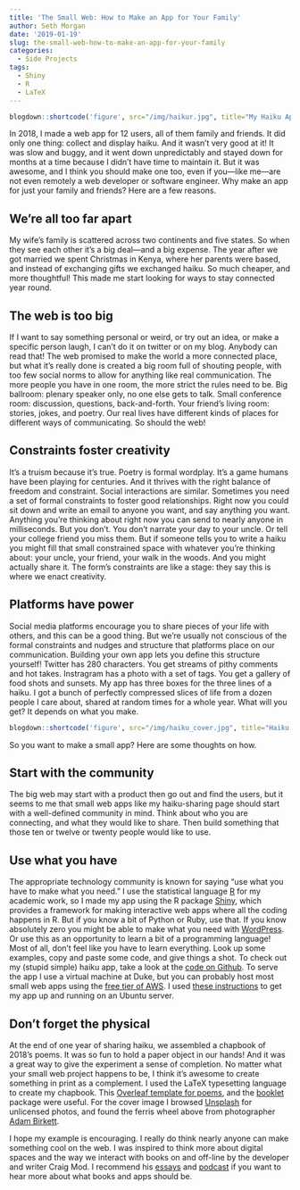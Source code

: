 ```yaml
---
title: 'The Small Web: How to Make an App for Your Family'
author: Seth Morgan
date: '2019-01-19'
slug: the-small-web-how-to-make-an-app-for-your-family
categories:
  - Side Projects
tags:
  - Shiny
  - R
  - LaTeX
---
```


```r
blogdown::shortcode('figure', src="/img/haikur.jpg", title="My Haiku App")
```

In 2018, I made a web app for 12 users, all of them family and friends. It did only one thing: collect and display haiku. And it wasn't very good at it! It was slow and buggy, and it went down unpredictably and stayed down for months at a time because I didn't have time to maintain it. But it was awesome, and I think you should make one too, even if you---like me---are not even remotely a web developer or software engineer. Why make an app for just your family and friends? Here are a few reasons.

## We're all too far apart
My wife's family is scattered across two continents and five states. So when they see each other it's a big deal---and a big expense. The year after we got married we spent Christmas in Kenya, where her parents were based, and instead of exchanging gifts we exchanged haiku. So much cheaper, and more thoughtful! This made me start looking for ways to stay connected year round.

## The web is too big 
If I want to say something personal or weird, or try out an idea, or make a specific person laugh, I can't do it on twitter or on my blog. Anybody can read that! The web promised to make the world a more connected place, but what it's really done is created a big room full of shouting people, with too few social norms to allow for anything like real communication. The more people you have in one room, the more strict the rules need to be. Big ballroom: plenary speaker only, no one else gets to talk. Small conference room: discussion, questions, back-and-forth. Your friend's living room: stories, jokes, and poetry. Our real lives have different kinds of places for different ways of communicating. So should the web!

## Constraints foster creativity
It's a truism because it's true. Poetry is formal wordplay. It's a game humans have been playing for centuries. And it thrives with the right balance of freedom and constraint. Social interactions are similar. Sometimes you need a set of formal constraints to foster good relationships. Right now you could sit down and write an email to anyone you want, and say anything you want. Anything you're thinking about right now you can send to nearly anyone in milliseconds. But you don't. You don't narrate your day to your uncle. Or tell your college friend you miss them. But if someone tells you to write a haiku you might fill that small constrained space with whatever you're thinking about: your uncle, your friend, your walk in the woods. And you might actually share it. The form's constraints are like a stage: they say this is where we enact creativity. 

## Platforms have power
Social media platforms encourage you to share pieces of your life with others, and this can be a good thing. But we're usually not conscious of the formal constraints and nudges and structure that platforms place on our communication. Building your own app lets you define this structure yourself! Twitter has 280 characters. You get streams of pithy comments and hot takes. Instragram has a photo with a set of tags. You get a gallery of food shots and sunsets. My app has three boxes for the three lines of a haiku. I got a bunch of perfectly compressed slices of life from a dozen people I care about, shared at random times for a whole year. What will you get? It depends on what you make.

```r
blogdown::shortcode('figure', src="/img/haiku_cover.jpg", title="Haiku Chapbook Cover")
```

So you want to make a small app? Here are some thoughts on how.

## Start with the community
The big web may start with a product then go out and find the users, but it seems to me that small web apps like my haiku-sharing page should start with a well-defined community in mind. Think about who you are connecting, and what they would like to share. Then build something that those ten or twelve or twenty people would like to use.

## Use what you have
The appropriate technology community is known for saying "use what you have to make what you need." I use the statistical language [R](https://www.r-project.org/) for my academic work, so I made my app using the R package [Shiny](https://shiny.rstudio.com/), which provides a framework for making interactive web apps where all the coding happens in R. But if you know a bit of Python or Ruby, use that. If you know absolutely zero you might be able to make what you need with [WordPress](https://wordpress.org/). Or use this as an opportunity to learn a bit of a programming language! Most of all, don't feel like you have to learn everything. Look up some examples, copy and paste some code, and give things a shot. To check out my (stupid simple) haiku app, take a look at the [code on Github](https://github.com/sethhenrymorgan/haiku_r). To serve the app I use a virtual machine at Duke, but you can probably host most small web apps using the [free tier of AWS](https://aws.amazon.com/free/). I used [these instructions](https://www.linode.com/docs/development/r/how-to-deploy-rshiny-server-on-ubuntu-and-debian/#deploy-a-shiny-app-to-a-remote-server) to get my app up and running on an Ubuntu server.

## Don't forget the physical
At the end of one year of sharing haiku, we assembled a chapbook of 2018's poems. It was so fun to hold a paper object in our hands! And it was a great way to give the experiment a sense of completion. No matter what your small web project happens to be, I think it's awesome to create something in print as a complement. I used the LaTeX typesetting language to create my chapbook. This [Overleaf template for poems](https://www.latextemplates.com/template/poems), and the [booklet](https://ctan.org/pkg/booklet?lang=en) package were useful. For the cover image I browsed [Unsplash](https://unsplash.com/) for unlicensed photos, and found the ferris wheel above from photographer [Adam Birkett](https://unsplash.com/@abrkett).

I hope my example is encouraging. I really do think nearly anyone can make something cool on the web. I was inspired to think more about digital spaces and the way we interact with books on and off-line by the developer and writer Craig Mod. I recommend his [essays](https://craigmod.com/essays/) and [podcast](https://craigmod.com/onmargins/) if you want to hear more about what books and apps should be. 